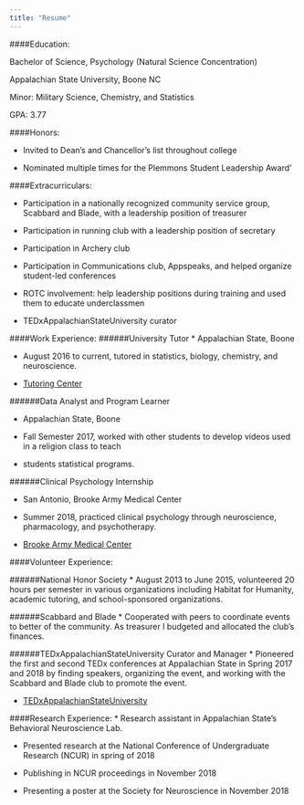 ```yaml
---
title: "Resume"
---
```


####Education:

Bachelor of Science, Psychology (Natural Science Concentration)

Appalachian State University, Boone NC

Minor: Military Science, Chemistry, and Statistics

GPA: 3.77

####Honors:

* Invited to Dean’s and Chancellor’s list throughout college

* Nominated multiple times for the Plemmons Student Leadership Award'

####Extracurriculars:

* Participation in a nationally recognized community service group, Scabbard and Blade, with a leadership
position of treasurer

* Participation in running club with a leadership position of secretary

* Participation in Archery club

* Participation in Communications club, Appspeaks, and helped organize student-led conferences

* ROTC involvement: help leadership positions during training and used them to educate underclassmen

* TEDxAppalachianStateUniversity curator

####Work Experience:
######University Tutor
* Appalachian State, Boone

* August 2016 to current, tutored in statistics, biology, chemistry, and neuroscience.

* [Tutoring Center](https://studentlearningcenter.appstate.edu/tutoring-services)

######Data Analyst and Program Learner

* Appalachian State, Boone

* Fall Semester 2017, worked with other students to develop videos used in a religion class to teach

* students statistical programs.

######Clinical Psychology Internship

* San Antonio, Brooke Army Medical Center

* Summer 2018, practiced clinical psychology through neuroscience, pharmacology, and psychotherapy.

* [Brooke Army Medical Center](https://www.bamc.amedd.army.mil/)

####Volunteer Experience:

######National Honor Society
* August 2013 to June 2015, volunteered 20 hours per semester in various organizations including Habitat
for Humanity, academic tutoring, and school-sponsored organizations.

######Scabbard and Blade
* Cooperated with peers to coordinate events to better of the community. As treasurer I budgeted and
allocated the club’s finances.

######TEDxAppalachianStateUniversity Curator and Manager
* Pioneered the first and second TEDx conferences at Appalachian State in Spring 2017 and 2018 by finding
speakers, organizing the event, and working with the Scabbard and Blade club to promote the event.

* [TEDxAppalachianStateUniversity](https://www.ted.com/tedx/events/21550)

####Research Experience:
* Research assistant in Appalachian State’s Behavioral Neuroscience Lab.

* Presented research at the National Conference of Undergraduate Research (NCUR) in spring of 2018

* Publishing in NCUR proceedings in November 2018

* Presenting a poster at the Society for Neuroscience in November 2018